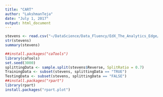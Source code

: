 ```yaml
---
title: "CART"
author: "LakshmanTeja"
date: "July 1, 2017"
output: html_document
---
```


```r
stevens <- read.csv("~/DataScience/Data_Fluency/EdX_The_Analytics_Edge/Unit 4/Lecture 1-Judge, Jury, and Classifier An Introduction to Trees/stevens.csv")
str(stevens)
summary(stevens)
```
```r
##install.packages("caTools")
library(caTools)
set.seed(3000)
splittingData <- sample.split(stevens$Reverse, SplitRatio = 0.7)
TrainingData <- subset(stevens, splittingData == "TRUE")
TestingData <- subset(stevens, splittingData == "FALSE")
##install.packages("rpart")
library(rpart)
install.packages("rpart.plot")
```
